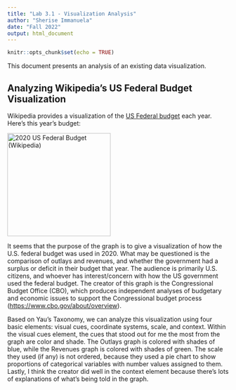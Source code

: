 ```yaml
---
title: "Lab 3.1 - Visualization Analysis"
author: "Sherise Immanuela"
date: "Fall 2022"
output: html_document
---
```


```r
knitr::opts_chunk$set(echo = TRUE)
```

This document presents an analysis of an existing data visualization.

## Analyzing Wikipedia's US Federal Budget Visualization

Wikipedia provides a visualization of the [US Federal budget](https://en.wikipedia.org/wiki/United_States_federal_budget) each year. Here's this year's budget:

[![2020 US Federal Budget (Wikipedia)](https://cs.calvin.edu/courses/info/601/resources/images/2020_US_Federal_Budget_Infographic.png){width="235"}](https://upload.wikimedia.org/wikipedia/commons/f/fb/2020_US_Federal_Budget_Infographic.png)

It seems that the purpose of the graph is to give a visualization of how the U.S. federal budget was used in 2020. What may be questioned is the comparison of outlays and revenues, and whether the government had a surplus or deficit in their budget that year. The audience is primarily U.S. citizens, and whoever has interest/concern with how the US government used the federal budget. The creator of this graph is the Congressional Budget Office (CBO), which produces independent analyses of budgetary and economic issues to support the Congressional budget process (<https://www.cbo.gov/about/overview>).

Based on Yau's Taxonomy, we can analyze this visualization using four basic elements: visual cues, coordinate systems, scale, and context. Within the visual cues element, the cues that stood out for me the most from the graph are color and shade. The Outlays graph is colored with shades of blue, while the Revenues graph is colored with shades of green. The scale they used (if any) is not ordered, because they used a pie chart to show proportions of categorical variables with number values assigned to them. Lastly, I think the creator did well in the context element because there's lots of explanations of what's being told in the graph.
